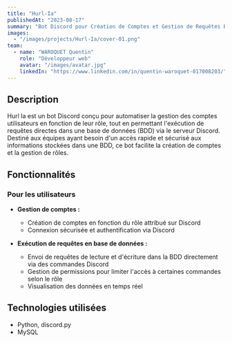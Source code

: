 ```yaml
---
title: "Hurl-Ia"
publishedAt: "2023-08-17"
summary: "Bot Discord pour Création de Comptes et Gestion de Requêtes BDD"
images:
  - "/images/projects/Hurl-Ia/cover-01.png"
team:
  - name: "WAROQUET Quentin"
    role: "Développeur web"
    avatar: "/images/avatar.jpg"
    linkedIn: "https://www.linkedin.com/in/quentin-waroquet-017008203/"
---
```


## Description

Hurl Ia est un bot Discord conçu pour automatiser la gestion des comptes utilisateurs en fonction de leur rôle, tout en permettant l'exécution de requêtes directes dans une base de données (BDD) via le serveur Discord. Destiné aux équipes ayant besoin d'un accès rapide et sécurisé aux informations stockées dans une BDD, ce bot facilite la création de comptes et la gestion de rôles.

## Fonctionnalités

### Pour les utilisateurs

- **Gestion de comptes :**
  - Création de comptes en fonction du rôle attribué sur Discord
  - Connexion sécurisée et authentification via Discord

- **Exécution de requêtes en base de données :**
  - Envoi de requêtes de lecture et d'écriture dans la BDD directement via des commandes Discord
  - Gestion de permissions pour limiter l'accès à certaines commandes selon le rôle
  - Visualisation des données en temps réel


## Technologies utilisées

- Python, discord.py
- MySQL

